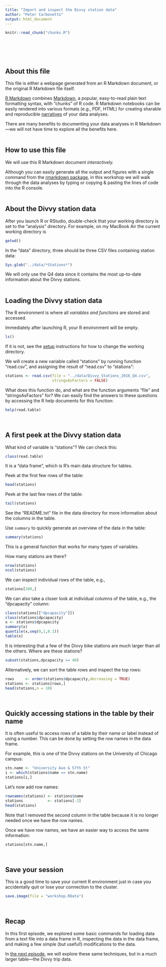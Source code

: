 ```yaml
---
title: "Import and inspect the Divvy station data"
author: "Peter Carbonetto"
output: html_document
---
```


<!-- Define defaults shared by all workflowr files. -->
```r
knitr::read_chunk("chunks.R")
```

<!-- Update knitr chunk options -->
```r
```

<!-- Insert the date the file was last updated -->
```r
```

<!-- Insert the code version (Git commit SHA1) if Git repository
 exists and R package git2r is installed -->
```r
```
<br>

## About this file

This file is either a webpage generated from an R Markdown document,
or the original R Markdown file itself.

[R Markdown](http://r4ds.had.co.nz/r-markdown.html) combines
[Markdown](http://daringfireball.net/projects/markdown), a popular,
easy-to-read plain text formatting syntax, with "chunks" of R code. R
Markdown notebooks can be easily rendered into various formats (e.g.,
PDF, HTML) for creating sharable and reproducible
[narratives](https://www.oreilly.com/ideas/the-state-of-jupyter) of
your data analyses.

There are many benefits to documenting your data analyses in R
Markdown---we will not have time to explore all the benefits here.
<br>
<br>

## How to use this file

We will use this R Markdown document *interactively.*

Although you can easily generate all the output and figures with a
single command from the
[rmarkdown package](https://cran.r-project.org/package=rmarkdown), in
this workshop we will walk through the data analyses by typing or
copying & pasting the lines of code into the R console.
<br>
<br>

## About the Divvy station data

After you launch R or RStudio, double-check that your working
directory is set to the "analysis" directory. For example, on my
MacBook Air the current working directory is

```r
getwd()
```

In the "data" directory, three should be three CSV files containing
station data:

```r
Sys.glob("../data/*Stations*")
```

We will only use the Q4 data since it contains the most up-to-date
information about the Divvy stations.
<br>
<br>

## Loading the Divvy station data

The R environment is where all *variables and functions* are stored
and accessed.

Immediately after launching R, your R environment will be empty.

```r
ls()
```

If it is not, see the [setup](setup.html) instructions for how to
change the working directory.

We will create a new variable called "stations" by running
function "read.csv", and assigning the result of "read.csv" to
"stations":

```r
stations <- read.csv(file = "../data/Divvy_Stations_2016_Q4.csv",
                     stringsAsFactors = FALSE)
```

What does this function do, and what are the function arguments "file"
and "stringsAsFactors" for? We can easily find the answers to these
questions by accessing the R help documents for this function:

```r
help(read.table)
```
<br>

## A first peek at the Divvy station data 

What kind of variable is "stations"? We can check this:

```r
class(read.table)
```

It is a "data frame", which is R's main data structure for tables.

Peek at the first few rows of the table:

```r
head(stations)
```

Peek at the last few rows of the table:

```r
tail(stations)
```

See the "README.txt" file in the data directory for more information
about the columns in the table.

Use `summary` to quickly generate an overview of the data in the table:

```r
summary(stations)
```

This is a general function that works for many types of variables.
 
How many stations are there?

```r
nrow(stations)
ncol(stations)
```

We can inspect individual rows of the table, e.g.,

```r
stations[100,]
```

We can also take a closer look at individual columns of the table,
e.g., the "dpcapacity" column:

```r
class(stations[["dpcapacity"]])
class(stations$dpcapacity)
x <- stations$dpcapacity
summary(x)
quantile(x,seq(0,1,0.1))
table(x)
```

It is interesting that a few of the Divvy bike stations are much
larger than all the others. Where are these stations? 

```r
subset(stations,dpcapacity >= 40)
```

Alternatively, we can sort the table rows and inspect the top rows:

```r
rows     <- order(stations$dpcapacity,decreasing = TRUE)
stations <- stations[rows,]
head(stations,n = 10)
```
<br>

## Quickly accessing stations in the table by their name

It is often useful to access rows of a table by their name or label
instead of using a number. This can be done by setting the row names
in the data frame.

For example, this is one of the Divvy stations on the University of
Chicago campus:

```r
stn.name <- "University Ave & 57th St"
i <- which(stations$name == stn.name)
stations[i,]
```

Let's now add row names:

```r
rownames(stations) <- stations$name
stations           <- stations[-2]
head(stations)
```

Note that I removed the second column in the table because it is no
longer needed once we have the row names.

Once we have row names, we have an easier way to access the same
information:

```r
stations[stn.name,]
```
<br>

## Save your session

This is a good time to save your current R environment just in case
you accidentally quit or lose your connection to the cluster.

```r
save.image(file = "workshop.RData")
```
<br>

## Recap

In this first episode, we explored some basic commands for loading
data from a text file into a data frame in R, inspecting the data in
the data frame, and making a few simple (but useful!) modifications to
the data.

In [the next episode](trips.html), we will explore these same
techniques, but in a much larger table---the Divvy trip data.
